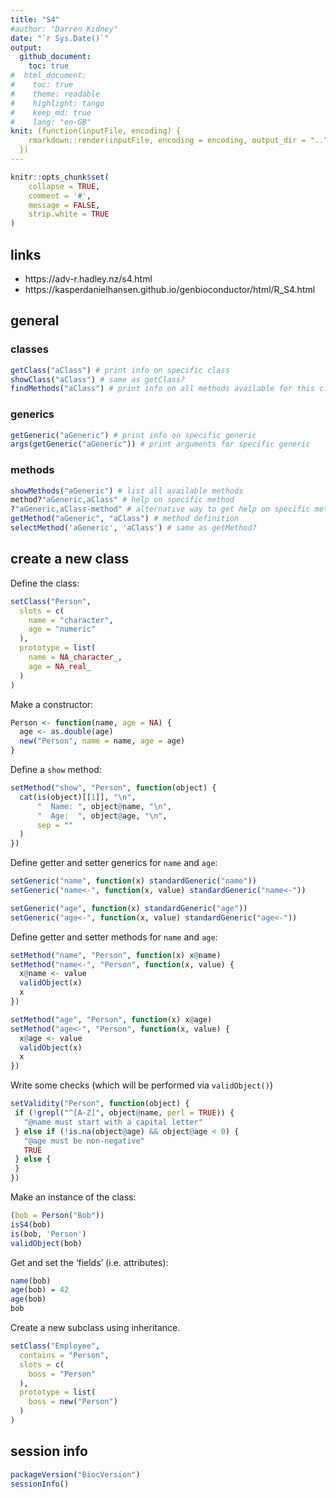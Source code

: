 ```yaml
---
title: "S4"
#author: "Darren Kidney"
date: "`r Sys.Date()`"
output:
  github_document:
    toc: true
#  html_document:
#    toc: true
#    theme: readable
#    highlight: tango
#    keep_md: true
#    lang: "en-GB"
knit: (function(inputFile, encoding) {
    rmarkdown::render(inputFile, encoding = encoding, output_dir = "..")
  })
---
```


```r
knitr::opts_chunk$set(
	collapse = TRUE,
	comment = '#',
	message = FALSE,
	strip.white = TRUE
)
```

## links

* https://adv-r.hadley.nz/s4.html  
* https://kasperdanielhansen.github.io/genbioconductor/html/R_S4.html  

## general

### classes 

```r
getClass("aClass") # print info on specific class
showClass("aClass") # same as getClass?
findMethods("aClass") # print info on all methods available for this class
```

### generics 

```r
getGeneric("aGeneric") # print info on specific generic
args(getGeneric("aGeneric")) # print arguments for specific generic
```

### methods

```r
showMethods("aGeneric") # list all available methods
method?"aGeneric,aClass" # help on specific method
?"aGeneric,aClass-method" # alternative way to get help on specific method
getMethod("aGeneric", "aClass") # method definition
selectMethod('aGeneric', 'aClass') # same as getMethod?
```

## create a new class 

Define the class:

```r
setClass("Person", 
  slots = c(
    name = "character", 
    age = "numeric"
  ), 
  prototype = list(
    name = NA_character_,
    age = NA_real_
  )
)
```

Make a constructor:

```r
Person <- function(name, age = NA) {
  age <- as.double(age)
  new("Person", name = name, age = age)
}
```

Define a `show` method:

```r
setMethod("show", "Person", function(object) {
  cat(is(object)[[1]], "\n",
      "  Name: ", object@name, "\n",
      "  Age:  ", object@age, "\n",
      sep = ""
  )
})
```

Define getter and setter generics for `name` and `age`:

```r
setGeneric("name", function(x) standardGeneric("name"))
setGeneric("name<-", function(x, value) standardGeneric("name<-"))

setGeneric("age", function(x) standardGeneric("age"))
setGeneric("age<-", function(x, value) standardGeneric("age<-"))
```

Define getter and setter methods for `name` and `age`:

```r
setMethod("name", "Person", function(x) x@name)
setMethod("name<-", "Person", function(x, value) {
  x@name <- value
  validObject(x)
  x
})

setMethod("age", "Person", function(x) x@age)
setMethod("age<-", "Person", function(x, value) {
  x@age <- value
  validObject(x)
  x
})
```

Write some checks (which will be performed via `validObject()`)

```r
setValidity("Person", function(object) {
 if (!grepl("^[A-Z]", object@name, perl = TRUE)) {
   "@name must start with a capital letter"
 } else if (!is.na(object@age) && object@age < 0) {
   "@age must be non-negative"
   TRUE
 } else {
 }
})
```

Make an instance of the class:

```r
(bob = Person("Bob"))
isS4(bob)
is(bob, 'Person')
validObject(bob)
```

Get and set the 'fields' (i.e. attributes):

```r
name(bob)
age(bob) = 42
age(bob)
bob
```

Create a new subclass using inheritance.

```r
setClass("Employee", 
  contains = "Person", 
  slots = c(
    boss = "Person"
  ),
  prototype = list(
    boss = new("Person")
  )
)
```

## session info

```r
packageVersion("BiocVersion")
sessionInfo()
```
